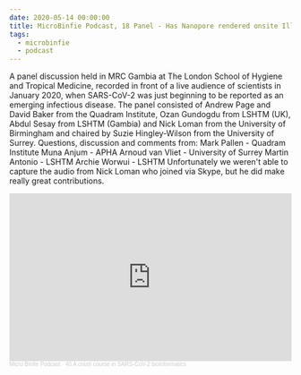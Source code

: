 ```yaml
---
date: 2020-05-14 00:00:00
title: MicroBinfie Podcast, 18 Panel - Has Nanopore rendered onsite Illumina obsolete?
tags:
  - microbinfie
  - podcast
---
```

A panel discussion held in MRC Gambia at The London School of Hygiene
and Tropical Medicine, recorded in front of a live audience of
scientists in January 2020, when SARS-CoV-2 was just beginning to be
reported as an emerging infectious disease.  The panel consisted of
Andrew Page and David Baker from the Quadram Institute, Ozan Gundogdu
from LSHTM (UK), Abdul Sesay from LSHTM (Gambia) and Nick Loman from
the University of Birmingham and chaired by Suzie Hingley-Wilson from
the University of Surrey.  Questions, discussion and comments from:
Mark Pallen - Quadram Institute Muna Anjum - APHA Arnoud van Vliet -
University of Surrey Martin Antonio - LSHTM Archie Worwui - LSHTM
Unfortunately we weren't able to capture the audio from Nick Loman who
joined via Skype, but he did make really great contributions.

<iframe width="100%" height="300" scrolling="no" frameborder="no" allow="autoplay" src="https://w.soundcloud.com/player/?url=https%3A//api.soundcloud.com/tracks/746428444&color=%23ff5500&auto_play=false&hide_related=false&show_comments=true&show_user=true&show_reposts=false&show_teaser=true&visual=true"></iframe><div style="font-size: 10px; color: #cccccc;line-break: anywhere;word-break: normal;overflow: hidden;white-space: nowrap;text-overflow: ellipsis; font-family: Interstate,Lucida Grande,Lucida Sans Unicode,Lucida Sans,Garuda,Verdana,Tahoma,sans-serif;font-weight: 100;"><a href="https://soundcloud.com/microbinfie" title="Micro Binfie Podcast" target="_blank" style="color: #cccccc; text-decoration: none;">Micro Binfie Podcast</a> · <a href="https://soundcloud.com/microbinfie/40-a-crash-course-in-sars-cov-2-bioinformatics" title="18 Panel - Has Nanopore rendered onsite Illumina obsolete?" target="_blank" style="color: #cccccc; text-decoration: none;">40 A crash course in SARS-CoV-2 bioinformatics</a></div>
